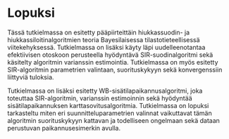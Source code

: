 # Lopuksi

Tässä tutkielmassa on esitetty pääpiirteittäin hiukkassuodin- ja hiukkassiloitinalgoritmien teoria Bayesilaisessa tilastotieteellisessä viitekehyksessä. Tutkielmassa on lisäksi käyty läpi uudelleenotantaa efektiivisen otoskoon perusteella hyödyntävä SIR-suodinalgoritmi sekä käsitelty algoritmin varianssin estimointia. Tutkielmassa on myös esitetty SIR-algoritmin parametrien valintaan, suorituskykyyn sekä konvergenssiin liittyviä tuloksia.

Tutkielmassa on lisäksi esitetty WB-sisätilapaikannusalgoritmi, joka toteuttaa SIR-algoritmin, varianssin estimoinnin sekä hyödyntää sisätilapaikannuksen karttasovitusalgoritmia. Tutkielmassa on lopuksi tarkasteltu miten eri suunnitteluparametrien valinnat vaikuttavat tämän algoritmin suorituskykyyn kattavan ja todelliseen ongelmaan sekä dataan perustuvan paikannusesimerkin avulla.

